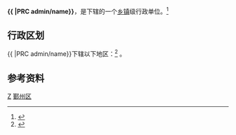 {{NoteTA
|1=zh-hant:鍾公;zh-hans:锺公;zh-cn:钟公;
}}
{{中国乡级行政区
|景观照片文件名 = 
|景观照片描述 = 
|汉语拼音 = 
|其他语言 = 
|其他语言名称 = 
|旧称 = 
|地名出处 = 
|位置图文件名 = 
|位置图描述 = 
|自定义图片= 
|建置时间 = 
|政府驻地 = 
|毗邻 = 
|总面积 = 
|总人口 = 
|总人口年份 = 
|户籍人口 = 
|户籍人口年份 = 
|常住人口 = 
|常住人口年份 = 
|人口密度 = 
|GDP = 
|GDP年份 = 
|邮政编码 = 
|电话区号 = 574
|官方网站 = 
|网站名称 = 
|33/02/12/002/000}}
'''{{ {{PRC admin/code2page|33/02/12/002/000}}|PRC admin/name}}'''，是{{PRC admin/fullname|{{PRC admin/parent|33/02/12/002/000}}}}下辖的一个[[乡镇|乡镇]]级行政单位。<ref>{{PRC admin/ref sgc|{{PRC admin/parent|{{{1|}}}}}}}</ref>

== 行政区划 ==
{{ {{PRC admin/code2page|33/02/12/002/000}}|PRC admin/name}}下辖以下地区：<ref>{{PRC admin/ref sgc|{{{1|}}}}}</ref>
{{PRC admin/children|33/02/12/002/000}}。

== 参考资料 ==
{{reflist}}

{{鄞州区行政区划}}
[[Category:鄞州区行政区划|Z]]
[[Category:宁波市街道_(行政区划)|鄞州区]]